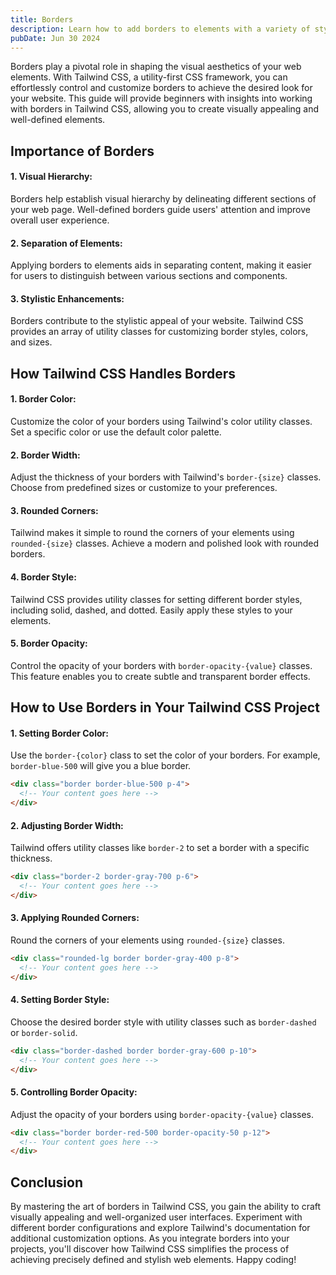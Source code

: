 ```yaml
---
title: Borders
description: Learn how to add borders to elements with a variety of styles and colors. 
pubDate: Jun 30 2024
---
```


Borders play a pivotal role in shaping the visual aesthetics of your web elements. With Tailwind CSS, a utility-first CSS framework, you can effortlessly control and customize borders to achieve the desired look for your website. This guide will provide beginners with insights into working with borders in Tailwind CSS, allowing you to create visually appealing and well-defined elements.

## Importance of Borders

#### 1. Visual Hierarchy:
Borders help establish visual hierarchy by delineating different sections of your web page. Well-defined borders guide users' attention and improve overall user experience.

#### 2. Separation of Elements:
Applying borders to elements aids in separating content, making it easier for users to distinguish between various sections and components.

#### 3. Stylistic Enhancements:
Borders contribute to the stylistic appeal of your website. Tailwind CSS provides an array of utility classes for customizing border styles, colors, and sizes.

## How Tailwind CSS Handles Borders

#### 1. Border Color:
Customize the color of your borders using Tailwind's color utility classes. Set a specific color or use the default color palette.

#### 2. Border Width:
Adjust the thickness of your borders with Tailwind's `border-{size}` classes. Choose from predefined sizes or customize to your preferences.

#### 3. Rounded Corners:
Tailwind makes it simple to round the corners of your elements using `rounded-{size}` classes. Achieve a modern and polished look with rounded borders.

#### 4. Border Style:
Tailwind CSS provides utility classes for setting different border styles, including solid, dashed, and dotted. Easily apply these styles to your elements.

#### 5. Border Opacity:
Control the opacity of your borders with `border-opacity-{value}` classes. This feature enables you to create subtle and transparent border effects.

## How to Use Borders in Your Tailwind CSS Project

#### 1. Setting Border Color:
Use the `border-{color}` class to set the color of your borders. For example, `border-blue-500` will give you a blue border.

```html
<div class="border border-blue-500 p-4">
  <!-- Your content goes here -->
</div>
```

#### 2. Adjusting Border Width:
Tailwind offers utility classes like `border-2` to set a border with a specific thickness.

```html
<div class="border-2 border-gray-700 p-6">
  <!-- Your content goes here -->
</div>
```

#### 3. Applying Rounded Corners:
Round the corners of your elements using `rounded-{size}` classes.

```html
<div class="rounded-lg border border-gray-400 p-8">
  <!-- Your content goes here -->
</div>
```

#### 4. Setting Border Style:
Choose the desired border style with utility classes such as `border-dashed` or `border-solid`.

```html
<div class="border-dashed border border-gray-600 p-10">
  <!-- Your content goes here -->
</div>
```

#### 5. Controlling Border Opacity:
Adjust the opacity of your borders using `border-opacity-{value}` classes.

```html
<div class="border border-red-500 border-opacity-50 p-12">
  <!-- Your content goes here -->
</div>
```

## Conclusion
By mastering the art of borders in Tailwind CSS, you gain the ability to craft visually appealing and well-organized user interfaces. Experiment with different border configurations and explore Tailwind's documentation for additional customization options. As you integrate borders into your projects, you'll discover how Tailwind CSS simplifies the process of achieving precisely defined and stylish web elements. Happy coding!
